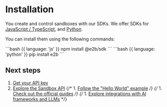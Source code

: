
# Installation

You create and control sandboxes with our SDKs.
We offer SDKs for [JavaScript / TypeScript](https://www.npmjs.com/package/@e2b/sdk), and [Python](https://pypi.org/project/e2b/).

<Libraries/>

You can install them using the following commands:

<CodeGroup isRunnable={false}>
```bash {{ language: 'js' }}
npm install @e2b/sdk
```
```bash {{ language: 'python' }}
pip install e2b
```
</CodeGroup>


## Next steps

1. [Get your API key](/getting-started/api-key)
1. [Explore the Sandbox API](/sandbox/api/envs)
{/* 1. [Follow the "Hello World" example](/guides/) */}
{/* 1. [Check out the official guides](/guides/overview) */}
{/* 1. [Explore integrations with AI frameworks and LLMs](/integrations/overview) */}
